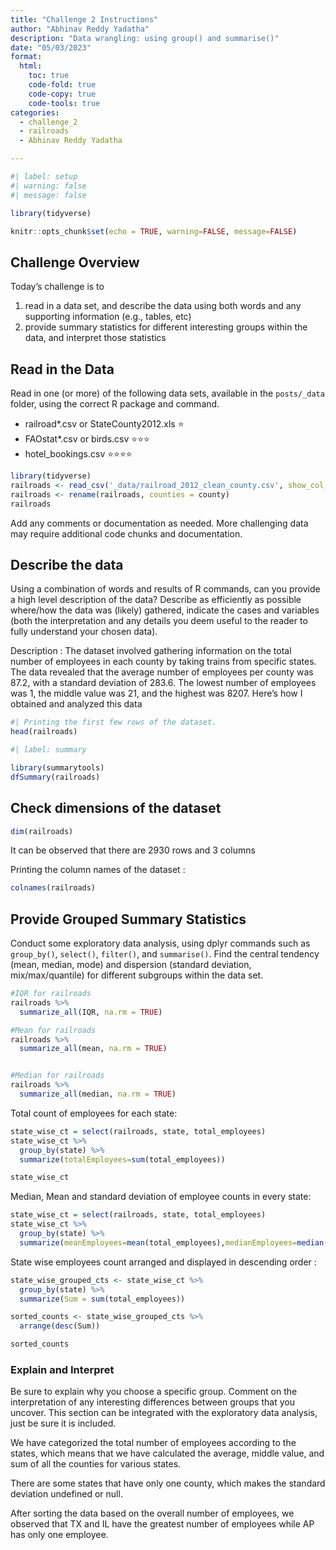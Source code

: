 ```yaml
---
title: "Challenge 2 Instructions"
author: "Abhinav Reddy Yadatha"
description: "Data wrangling: using group() and summarise()"
date: "05/03/2023"
format:
  html:
    toc: true
    code-fold: true
    code-copy: true
    code-tools: true
categories:
  - challenge_2
  - railroads
  - Abhinav Reddy Yadatha

---
```


```r
#| label: setup
#| warning: false
#| message: false

library(tidyverse)

knitr::opts_chunk$set(echo = TRUE, warning=FALSE, message=FALSE)
```

## Challenge Overview

Today's challenge is to

1)  read in a data set, and describe the data using both words and any supporting information (e.g., tables, etc)
2)  provide summary statistics for different interesting groups within the data, and interpret those statistics

## Read in the Data

Read in one (or more) of the following data sets, available in the `posts/_data` folder, using the correct R package and command.

-   railroad\*.csv or StateCounty2012.xls ⭐
-   FAOstat\*.csv or birds.csv ⭐⭐⭐
-   hotel_bookings.csv ⭐⭐⭐⭐

```r

library(tidyverse)
railroads <- read_csv('_data/railroad_2012_clean_county.csv', show_col_types = FALSE)
railroads <- rename(railroads, counties = county)
railroads

```

Add any comments or documentation as needed. More challenging data may require additional code chunks and documentation.

## Describe the data

Using a combination of words and results of R commands, can you provide a high level description of the data? Describe as efficiently as possible where/how the data was (likely) gathered, indicate the cases and variables (both the interpretation and any details you deem useful to the reader to fully understand your chosen data).

Description : The dataset involved gathering information on the total number of employees in each county by taking trains from specific states. The data revealed that the average number of employees per county was 87.2, with a standard deviation of 283.6. The lowest number of employees was 1, the middle value was 21, and the highest was 8207. Here's how I obtained and analyzed this data


```r
#| Printing the first few rows of the dataset.
head(railroads)
```

```r
#| label: summary

library(summarytools)
dfSummary(railroads)

```

## Check dimensions of the dataset

```r
dim(railroads)
```
It can be observed that there are 2930 rows and 3 columns

Printing the column names of the dataset :

```r
colnames(railroads)
```


## Provide Grouped Summary Statistics

Conduct some exploratory data analysis, using dplyr commands such as `group_by()`, `select()`, `filter()`, and `summarise()`. Find the central tendency (mean, median, mode) and dispersion (standard deviation, mix/max/quantile) for different subgroups within the data set.

```r

#IQR for railroads
railroads %>%
  summarize_all(IQR, na.rm = TRUE)

#Mean for railroads
railroads %>%
  summarize_all(mean, na.rm = TRUE)


#Median for railroads
railroads %>%
  summarize_all(median, na.rm = TRUE)


```

Total count of employees for each state:

```r
state_wise_ct = select(railroads, state, total_employees)
state_wise_ct %>% 
  group_by(state) %>%
  summarize(totalEmployees=sum(total_employees))

state_wise_ct
```


Median, Mean and standard deviation of employee counts in every state:
```r
state_wise_ct = select(railroads, state, total_employees)
state_wise_ct %>% 
  group_by(state) %>%
  summarize(meanEmployees=mean(total_employees),medianEmployees=median(total_employees),standardDeviation = sd(total_employees))
```

State wise employees count arranged and displayed in descending order :
```r

state_wise_grouped_cts <- state_wise_ct %>% 
  group_by(state) %>%
  summarize(Sum = sum(total_employees))

sorted_counts <- state_wise_grouped_cts %>%
  arrange(desc(Sum))

sorted_counts
```

### Explain and Interpret

Be sure to explain why you choose a specific group. Comment on the interpretation of any interesting differences between groups that you uncover. This section can be integrated with the exploratory data analysis, just be sure it is included.

We have categorized the total number of employees according to the states, which means that we have calculated the average, middle value, and sum of all the counties for various states.

There are some states that have only one county, which makes the standard deviation undefined or null.

After sorting the data based on the overall number of employees, we observed that TX and IL have the greatest number of employees while AP has only one employee.
